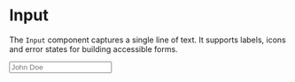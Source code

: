 
<Meta title="Atoms/Input" of={Input} />

# Input

The `Input` component captures a single line of text. It supports labels, icons and error states for building accessible forms.

<Canvas>
  <Story name="Example">
    <Input label="Name" placeholder="John Doe" />
  </Story>
</Canvas>

<ArgsTable of={Input} />
